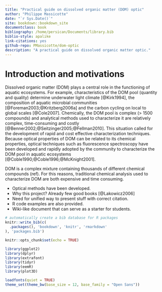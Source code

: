 ```yaml
---
title: "Practical guide on dissolved organic matter (DOM) optic"
author: "Philippe Massicotte"
date: "`r Sys.Date()`"
site: bookdown::bookdown_site
documentclass: book
bibliography: /home/persican/Documents/library.bib
biblio-style: apalike
link-citations: yes
github-repo: PMassicotte/dom-optic
description: "A practical guide on dissolved organic matter optic."
---
```


# Introduction and motivations


Dissolved organic matter (DOM) plays a central role in the functioning of aquatic ecosystems. For example, characteristics of the DOM pool (quantity and quality) determine underwater light climate [@Kirk1994], the composition of aquatic microbial communities [@Foreman2003;@Kritzberg2006a] and the carbon cycling on local to global scales [@Cole2007]. Chemically, the DOM pool is complex (> 1500 compounds) and analytical methods used to characterize it are relatively complex, time-consuming and costly [@Benner2002;@Seitzinger2005;@Fellman2010]. This situation called for the development of rapid and cost effective characterization techniques. Because optical properties of DOM can be related to its chemical properties, optical techniques such as fluorescence spectroscopy have been developed and rapidly adopted by the community to characterize the DOM pool in aquatic ecosystems [@Coble1990;@Coble1996;@McKnight2001].


DOM is a complex mixture containing thousands of different chemical compounds (ref). For this reasons, traditional chemical analysis used to characterize DOM are both expensive and time consuming.

- Optical methods have been developed.
- Why this project? Already few good books [@Lakowicz2006]
- Need for unified way to present stuff with correct citation.
- R code examples are also provided.
- Wiki-like document that can serve as a starter for students.

```r
# automatically create a bib database for R packages
knitr::write_bib(c(
  .packages(), 'bookdown', 'knitr', 'rmarkdown'
), 'packages.bib')
```

```r
knitr::opts_chunk$set(echo = TRUE)

library(ggplot2)
library(dplyr)
library(extrafont)
library(tidyr)
library(eemR)
library(plot3D)

loadfonts(quiet = TRUE)
theme_set(theme_bw(base_size = 12, base_family = "Open Sans"))
```
